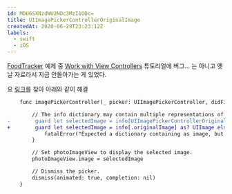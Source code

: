 ```yaml
---
id: MDU6SXNzdWU2NDc3MzI1ODc=
title: UIImagePickerControllerOriginalImage
createdAt: 2020-06-29T23:23:12Z
labels:
  - swift
  - iOS
---
```


[FoodTracker](https://developer.apple.com/library/archive/referencelibrary/GettingStarted/DevelopiOSAppsSwift/index.html#//apple_ref/doc/uid/TP40015214-CH2-SW1) 예제 중 [Work with View Controllers](https://developer.apple.com/library/archive/referencelibrary/GettingStarted/DevelopiOSAppsSwift/WorkWithViewControllers.html#//apple_ref/doc/uid/TP40015214-CH6-SW1) 튜토리얼에 버그... 는 아니고 옛날 자료라서 지금 안돌아가는 게 있었다.

요 [링크](https://forums.swift.org/t/apple-tutorial-bug/27235/4)를 찾아 아래와 같이 해결

```diff
    func imagePickerController(_ picker: UIImagePickerController, didFinishPickingMediaWithInfo info: [UIImagePickerController.InfoKey : Any]) {

        // The info dictionary may contain multiple representations of the image. You want to use the original.
-        guard let selectedImage = info[UIImagePickerControllerOriginalImage] as? UIImage else {
+        guard let selectedImage = info[.originalImage] as? UIImage else {
            fatalError("Expected a dictionary containing as image, but was provided the following: \(info)")
        }

        // Set photoImageView to display the selected image.
        photoImageView.image = selectedImage

        // Dismiss the picker.
        dismiss(animated: true, completion: nil)
    }
```
